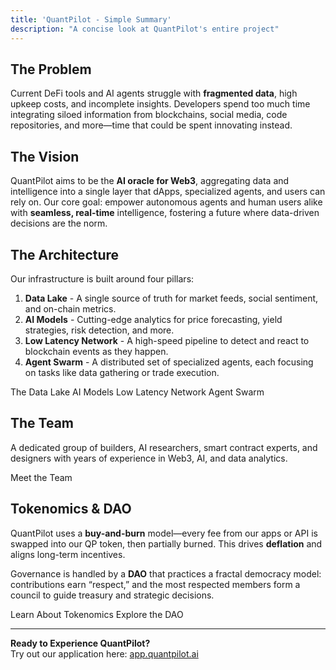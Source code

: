 ```yaml
---
title: 'QuantPilot - Simple Summary'
description: "A concise look at QuantPilot's entire project"
---
```


## The Problem

Current DeFi tools and AI agents struggle with **fragmented data**, high upkeep costs, and incomplete insights. Developers spend too much time integrating siloed information from blockchains, social media, code repositories, and more—time that could be spent innovating instead.

## The Vision

QuantPilot aims to be the **AI oracle for Web3**, aggregating data and intelligence into a single layer that dApps, specialized agents, and users can rely on. Our core goal: empower autonomous agents and human users alike with **seamless, real-time** intelligence, fostering a future where data-driven decisions are the norm.

## The Architecture

Our infrastructure is built around four pillars:

1. **Data Lake** - A single source of truth for market feeds, social sentiment, and on-chain metrics.
2. **AI Models** - Cutting-edge analytics for price forecasting, yield strategies, risk detection, and more.
3. **Low Latency Network** - A high-speed pipeline to detect and react to blockchain events as they happen.
4. **Agent Swarm** - A distributed set of specialized agents, each focusing on tasks like data gathering or trade execution.

<CardGroup cols={2}>
  <Card icon='sparkles' href='/architecture/data-lake'>
    The Data Lake
  </Card>
  <Card icon='sparkles' href='/architecture/AI-models'>
    AI Models
  </Card>
  <Card icon='sparkles' href='/architecture/low-latency-network'>
    Low Latency Network
  </Card>
  <Card icon='sparkles' href='/architecture/agent-swarm'>
    Agent Swarm
  </Card>
</CardGroup>

## The Team

A dedicated group of builders, AI researchers, smart contract experts, and designers with years of experience in Web3, AI, and data analytics.

<Card icon='users' horizontal={false} href='/team'>
  Meet the Team
</Card>

## Tokenomics & DAO

QuantPilot uses a **buy-and-burn** model—every fee from our apps or API is swapped into our QP token, then partially burned. This drives **deflation** and aligns long-term incentives.

Governance is handled by a **DAO** that practices a fractal democracy model: contributions earn “respect,” and the most respected members form a council to guide treasury and strategic decisions.

<CardGroup cols={2}>
  <Card icon='coin' href='/tokenomics/introduction'>
    Learn About Tokenomics
  </Card>
  <Card icon='sparkles' href='/dao/overview'>
    Explore the DAO
  </Card>
</CardGroup>

---

**Ready to Experience QuantPilot?**  
Try out our application here: [app.quantpilot.ai](https://app.quantpilot.ai)
